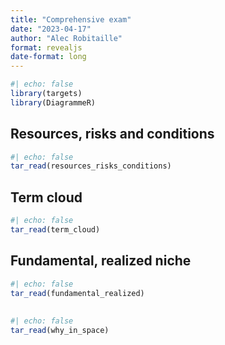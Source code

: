```yaml
---
title: "Comprehensive exam"
date: "2023-04-17"
author: "Alec Robitaille"
format: revealjs
date-format: long
---
```



<!-- 
https://quarto.org/docs/presentations/revealjs/ 
https://quarto.org/docs/presentations/revealjs/advanced.html
-->


```r
#| echo: false
library(targets)
library(DiagrammeR)
```

##  Resources, risks and conditions


```r
#| echo: false
tar_read(resources_risks_conditions)
```


## Term cloud


```r
#| echo: false
tar_read(term_cloud)
```

## Fundamental, realized niche


```r
#| echo: false
tar_read(fundamental_realized)
```



##

```r
#| echo: false
tar_read(why_in_space)
```

